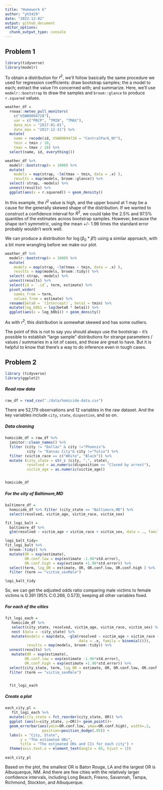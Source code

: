 ```yaml
---
title: "Homework 6"
author: "yh3429"
date: "2022-12-02"
output: github_document
editor_options: 
  chunk_output_type: console
---
```

## Problem 1

```r
library(tidyverse)
library(modelr)
```

To obtain a distribution for $\hat{r}^2$, we'll follow basically the same procedure we used for regression coefficients: draw bootstrap samples; the a model to each; extract the value I'm concerned with; and summarize. Here, we'll use `modelr::bootstrap` to draw the samples and `broom::glance` to produce `r.squared` values. 

```r
weather_df = 
  rnoaa::meteo_pull_monitors(
    c("USW00094728"),
    var = c("PRCP", "TMIN", "TMAX"), 
    date_min = "2017-01-01",
    date_max = "2017-12-31") %>%
  mutate(
    name = recode(id, USW00094728 = "CentralPark_NY"),
    tmin = tmin / 10,
    tmax = tmax / 10) %>%
  select(name, id, everything())
```


```r
weather_df %>% 
  modelr::bootstrap(n = 1000) %>% 
  mutate(
    models = map(strap, ~lm(tmax ~ tmin, data = .x) ),
    results = map(models, broom::glance)) %>% 
  select(-strap, -models) %>% 
  unnest(results) %>% 
  ggplot(aes(x = r.squared)) + geom_density()
```

In this example, the $\hat{r}^2$ value is high, and the upper bound at 1 may be a cause for the generally skewed shape of the distribution. If we wanted to construct a confidence interval for $R^2$, we could take the 2.5% and 97.5% quantiles of the estimates across bootstrap samples. However, because the shape isn't symmetric, using the mean +/- 1.96 times the standard error probably wouldn't work well.

We can produce a distribution for $\log(\beta_0 * \beta1)$ using a similar approach, with a bit more wrangling before we make our plot.

```r
weather_df %>% 
  modelr::bootstrap(n = 1000) %>% 
  mutate(
    models = map(strap, ~lm(tmax ~ tmin, data = .x) ),
    results = map(models, broom::tidy)) %>% 
  select(-strap, -models) %>% 
  unnest(results) %>% 
  select(id = `.id`, term, estimate) %>% 
  pivot_wider(
    names_from = term, 
    values_from = estimate) %>% 
  rename(beta0 = `(Intercept)`, beta1 = tmin) %>% 
  mutate(log_b0b1 = log(beta0 * beta1)) %>% 
  ggplot(aes(x = log_b0b1)) + geom_density()
```

As with $r^2$, this distribution is somewhat skewed and has some outliers. 

The point of this is not to say you should always use the bootstrap -- it's possible to establish "large sample" distributions for strange parameters / values / summaries in a lot of cases, and those are great to have. But it is helpful to know that there's a way to do inference even in tough cases. 



## Problem 2

```r
library (tidyverse)
library(ggplot2)
```

##### Read raw data 
```r
raw_df = read_csv("./data/homicide-data.csv") 
```
There are 52,179 observations and 12 variables in the raw dataset. And the key variables include `city`, `state`, `dispostion`, and so on. 

##### Data cleaning
```r
homicide_df = raw_df %>%
  janitor::clean_names() %>%
  filter (city != "Dallas" & city !="Phoenix"& 
          city != "Kansas City"& city !="Tulsa") %>%  
  filter (victim_race == c("White", "Black")) %>% 
  mutate (city_state = str_c (city, ",", state),
          resolved = as.numeric(disposition == "Closed by arrest"),     
          victim_age = as.numeric(victim_age))


homicide_df
```

##### For the city of Baltimore,MD
```r
baltimore_df =
  homicide_df %>% filter (city_state == "Baltimore,MD") %>% 
  select(resolved, victim_age, victim_race, victim_sex)

fit_logi_balt = 
  baltimore_df %>% 
  glm(resolved ~ victim_age + victim_race + victim_sex, data = ., family = binomial()) 

logi_balt_tidy=  
fit_logi_balt %>% 
  broom::tidy() %>% 
  mutate(OR = exp(estimate),
         OR.conf.low = exp(estimate -1.96*std.error),
         OR.conf.high = exp(estimate +1.96*std.error)) %>%
  select(term, log_OR = estimate, OR, OR.conf.low, OR.conf.high ) %>% 
  filter (term == "victim_sexMale")

logi_balt_tidy 
```
So, we can get the adjusted odds ratio comparing male victims to female victims is 0.391 (95% C:0.266, 0.573), keeping all other variables fixed.

##### For each of the cities
```r
fit_logi_each =
   homicide_df %>% 
   select(city_state, resolved, victim_age, victim_race, victim_sex) %>% 
   nest (data = -city_state) %>% 
   mutate(models = map(data, ~glm(resolved ~ victim_age + victim_race + victim_sex, 
                                  data = .x, family = binomial())), 
          results = map(models, broom::tidy)) %>% 
  unnest(results) %>% 
   mutate(OR = exp(estimate),
         OR.conf.low = exp(estimate -1.96*std.error),
         OR.conf.high = exp(estimate +1.96*std.error)) %>%
  select(city_state, term, log_OR = estimate, OR, OR.conf.low, OR.conf.high ) %>% 
  filter (term == "victim_sexMale") 


  fit_logi_each 
```

##### Create a plot
```r
each_city_pl =
   fit_logi_each %>%  
  mutate(city_state = fct_reorder(city_state, OR)) %>% 
  ggplot (aes(x=city_state, y=OR))+ geom_point()+
  geom_errorbar(aes(ymin=OR.conf.low, ymax=OR.conf.high), width=.2,
                 position=position_dodge(.05)) +
  labs(x = "City, State",
       y = "The estimated ORs",
       title = "The estimated ORs and CIs for each city") +
  theme(axis.text.x = element_text(angle = 65, hjust = 1))
  
each_city_pl
```

Based on the plot, the smallest OR is Baton Rouge, LA and the largest OR is Albuquerque, NM. And there are few cities with the relatively larger confidence intervals, including Long Beach, Fresno, Savannah, Tampa, Richmond, Stockton, and Albuquerque. 
